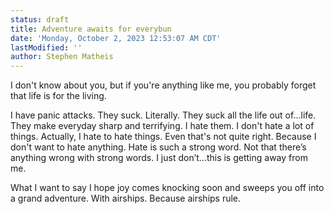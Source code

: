 ```yaml
---
status: draft
title: Adventure awaits for everybun
date: 'Monday, October 2, 2023 12:53:07 AM CDT'
lastModified: ''
author: Stephen Matheis
---
```


I don't know about you, but if you're anything like me, you probably forget that life is for the living.

I have panic attacks. They suck. Literally. They suck all the life out of...life. They make everyday sharp and terrifying. I hate them. I don't hate a lot of things. Actually, I hate to hate things. Even that's not quite right. Because I don't want to hate anything. Hate is such a strong word. Not that there’s anything wrong with strong words. I just don’t…this is getting away from me.

What I want to say I hope joy comes knocking soon and sweeps you off into a grand adventure. With airships. Because airships rule.
